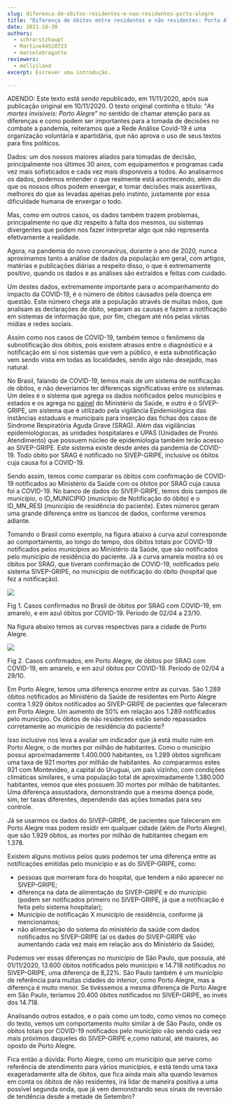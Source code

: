 ```yaml
---
slug: diferenca-de-obitos-residentes-e-nao-residentes-porto-alegre
title: "Diferença de óbitos entre residentes e não residentes: Porto Alegre"
date: 2021-10-30
authors:
  - schrarstzhaupt
  - Martine44528723
  - marcelobragatte
reviewers:
  - mellziland
excerpt: Escrever uma introdução.
  
---
```

ADENDO: Este texto está sendo republicado, em 11/11/2020, após sua publicação original em 10/11/2020. O texto original continha o título: “*As mortes invisíveis: Porto Alegre*” no sentido de chamar atenção para as diferenças e como podem ser importantes para a tomada de decisões no combate a pandemia, reiteramos que a Rede Análise Covid-19 é uma organização voluntária e apartidária, que não aprova o uso de seus textos para fins políticos. 

Dados: um dos nossos maiores aliados para tomadas de decisão, principalmente nos últimos 30 anos, com equipamentos e programas cada vez mais sofisticados e cada vez mais disponíveis a todos. Ao analisarmos os dados, podemos entender o que realmente está acontecendo, além do que os nossos olhos podem enxergar, e tomar decisões mais assertivas, melhores do que as levadas apenas pelo instinto, justamente por essa dificuldade humana de enxergar o todo.

Mas, como em outros casos, os dados também trazem problemas, principalmente no que diz respeito à falta dos mesmos, ou sistemas divergentes que podem nos fazer interpretar algo que não representa efetivamente a realidade.

Agora, na pandemia do novo coronavírus, durante o ano de 2020, nunca aproximamos tanto a análise de dados da população em geral, com artigos, matérias e publicações diárias a respeito disso, o que é extremamente positivo, quando os dados e as análises são extraídos e feitas com cuidado.

Um destes dados, extremamente importante para o acompanhamento do impacto da COVID-19, é o número de óbitos causados pela doença em questão. Este número chega até a população através de muitas mãos, que analisam as declarações de óbito, separam as causas e fazem a notificação em sistemas de informação que, por fim, chegam até nós pelas várias mídias e redes sociais. 

Assim como nos casos de COVID-19, também temos o fenômeno da subnotificação dos óbitos, pois existem atrasos entre o diagnóstico e a notificação em si nos sistemas que vem a público, e esta subnotificação vem sendo vista em todas as localidades, sendo algo não desejado, mas natural. 

No Brasil, falando de COVID-19, temos mais de um sistema de notificação de óbitos, e não deveríamos ter diferenças significativas entre os sistemas. Um deles é o sistema que agrega os dados notificados pelos municípios e estados e os agrega no [painel](https://covid.saude.gov.br/) do Ministério da Saúde, e outro é o SIVEP-GRIPE, um sistema que é utilizado pela vigilância Epidemiológica das instâncias estaduais e municipais para inserção das fichas dos casos de Síndrome Respiratória Aguda Grave (SRAG). Além das vigilâncias epidemiológiocas, as unidades hospitalares e UPAS (Unidades de Pronto Atendimento) que possuem núcleo de epidemiologia também terão acesso ao SIVEP-GRIPE. Este sistema existe desde antes da pandemia de COVID-19. Todo óbito por SRAG é notificado no SIVEP-GRIPE, inclusive os óbitos cuja causa foi a COVID-19.  

Sendo assim, temos como comparar os óbitos com confirmação de COVID-19 notificados ao Ministério da Saúde com os óbitos por SRAG cuja causa foi a COVID-19. No banco de dados do SIVEP-GRIPE, temos dois campos de município, o ID_MUNICIPIO (município de Notificação do óbito) e o ID_MN_RESI (município de residência do paciente). Estes números geram uma grande diferença entre os bancos de dados, conforme veremos adiante.

Tomando o Brasil como exemplo, na figura abaixo a curva azul corresponde ao comportamento, ao longo do tempo, dos óbitos totais por COVID-19 notificados pelos municípios ao Ministério da Saúde, que são notificados pelo município de residência do paciente. Já a curva amarela mostra só os óbitos por SRAG, que tiveram confirmação de COVID-19, notificados pelo sistema SIVEP-GRIPE, no município de notificação do óbito (hospital que fez a notificação). 

![](https://lh4.googleusercontent.com/ve7zP7DCB38Bw567a5abLYUCEH9mY7rHFYSPG6xVjAD9Y2rm3K8PJXMKhdtDa5RLH8fno_ODYfEJuYSqSpd2X7qApaT4MDZePL93P7G8rlfKVBCyO40_oQz9AS53ELyuPlV3fuC6)

Fig 1. Casos confirmados no Brasil de óbitos por SRAG com COVID-19, em amarelo, e em azul óbitos por COVID-19. Período de 02/04 a 23/10.

Na figura abaixo temos as curvas respectivas para a cidade de Porto Alegre.

![](https://lh6.googleusercontent.com/PEb3Dn7K0FPB6oKNKWLGaFEphDZZ25rEoMYXzDNbJqxDJkRm0rx9dIfRm-4GLxuHAVzaX9UCfAddv1UCVjUTMQ2qCMNsVaGZ83WxAJtMpF_FeswHer0Dt50V_LI-i28RFPWPQFZh)

Fig 2. Casos confirmados, em Porto Alegre, de óbitos por SRAG com COVID-19, em amarelo, e em azul óbitos por COVID-19. Período de 02/04 a 29/10.

Em Porto Alegre, temos uma diferença enorme entre as curvas. São 1.289 óbitos notificados ao Ministério da Saúde de residentes em Porto Alegre contra 1.929 óbitos notificados ao SIVEP-GRIPE de pacientes que faleceram em Porto Alegre. Um aumento de 50% em relação aos 1.289 notificados pelo município. Os óbitos de não residentes estão sendo repassados corretamente ao município de residência do paciente? 

Isso inclusive nos leva a avaliar um indicador que já está muito ruim em Porto Alegre, o de mortes por milhão de habitantes. Como o município possui aproximadamente 1.400.000 habitantes, os 1.289 óbitos significam uma taxa de 921 mortes por milhão de habitantes. Ao compararmos estes 921 com Montevideo, a capital do Uruguai, um país vizinho, com condições climáticas similares, e uma população total de aproximadamente 1.380.000 habitantes, vemos que eles possuem 30 mortes por milhão de habitantes. Uma diferença assustadora, demonstrando que a mesma doença pode, sim, ter taxas diferentes, dependendo das ações tomadas para seu controle.

Já se usarmos os dados do SIVEP-GRIPE, de pacientes que faleceram em Porto Alegre mas podem residir em qualquer cidade (além de Porto Alegre), que são 1.929 óbitos, as mortes por milhão de habitantes chegam em 1.378. 

Existem alguns motivos pelos quais podemos ter uma diferença entre as notificações emitidas pelo município e as do SIVEP-GRIPE, como:

* pessoas que morreram fora do hospital, que tendem a não aparecer no SIVEP-GRIPE;
* diferença na data de alimentação do SIVEP-GRIPE e do município (podem ser notificados primeiro no SIVEP-GRIPE, já que a notificação é feita pelo sistema hospitalar);
* Município de notificação X município de residência, conforme já mencionamos;
* não alimentação do sistema do ministério da saúde com dados notificados no SIVEP-GRIPE (aí os dados do SIVEP-GRIPE vão aumentando cada vez mais em relação aos do Ministério da Saúde);

Podemos ver essas diferenças no município de São Paulo, que possuía, até 01/11/2020, 13.600 óbitos notificados pelo município e 14.718 notificados no SIVEP-GRIPE, uma diferença de 8,22%. São Paulo também é um município de referência para muitas cidades do interior, como Porto Alegre, mas a diferença é muito menor. Se tivéssemos a mesma diferença de Porto Alegre em São Paulo, teríamos 20.400 óbitos notificados no SIVEP-GRIPE, ao invés dos 14.718.

Analisando outros estados, e o país como um todo, como vimos no começo do texto, vemos um comportamento muito similar à de São Paulo, onde os óbitos totais por COVID-19 notificados pelo município vão sendo cada vez mais próximos daqueles do SIVEP-GRIPE e,como natural, até maiores, ao oposto de Porto Alegre.

Fica então a dúvida: Porto Alegre, como um município que serve como referência de atendimento para vários municípios, e está tendo uma taxa exageradamente alta de óbitos, que fica ainda mais alta quando levamos em conta os óbitos de não residentes, irá lidar de maneira positiva a uma possível segunda onda, que já vem demonstrando seus sinais de reversão de tendência desde a metade de Setembro?
